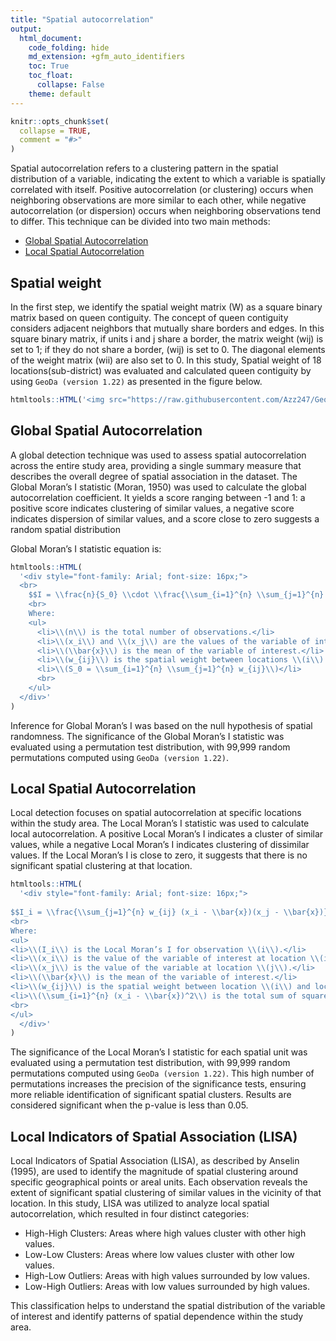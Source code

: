 ```yaml
---
title: "Spatial autocorrelation"
output: 
  html_document:
    code_folding: hide
    md_extension: +gfm_auto_identifiers
    toc: True
    toc_float:
      collapse: False
    theme: default
---
```


```r
knitr::opts_chunk$set(
  collapse = TRUE,
  comment = "#>"
)
```

Spatial autocorrelation refers to a clustering pattern in the spatial distribution of a variable, indicating the extent to which a variable is spatially correlated with itself. Positive autocorrelation (or clustering) occurs when neighboring observations are more similar to each other, while negative autocorrelation (or dispersion) occurs when neighboring observations tend to differ. This technique can be divided into two main methods:

- [Global Spatial Autocorrelation](#global-spatial-autocorrelation)
- [Local Spatial Autocorrelation](#local-spatial-autocorrelation)

## Spatial weight
In the first step, we identify the spatial weight matrix (W) as a square binary matrix based on queen contiguity. The concept of queen contiguity considers adjacent neighbors that mutually share borders and edges. In this square binary matrix, if units i and j share a border, the matrix weight (wij) is set to 1; if they do not share a border, (wij) is set to 0. The diagonal elements of the weight matrix (wii) are also set to 0. In this study, Spatial weight of 18 locations(sub-district) was evaluated and calculated queen contiguity by using `GeoDa (version 1.22)` as presented in the figure below.

```r
htmltools::HTML('<img src="https://raw.githubusercontent.com/Azz247/GeoTB/main/man/figures/weight%20queen.png" width="80%" />')
```

## Global Spatial Autocorrelation
A global detection technique was used to assess spatial autocorrelation across the entire study area, providing a single summary measure that describes the overall degree of spatial association in the dataset. The Global Moran’s I statistic (Moran, 1950) was used to calculate the global autocorrelation coefficient. It yields a score ranging between -1 and 1: a positive score indicates clustering of similar values, a negative score indicates dispersion of similar values, and a score close to zero suggests a random spatial distribution

Global Moran’s I statistic equation is:

```r
htmltools::HTML(
  '<div style="font-family: Arial; font-size: 16px;">
  <br>
    $$I = \\frac{n}{S_0} \\cdot \\frac{\\sum_{i=1}^{n} \\sum_{j=1}^{n} w_{ij} (x_i - \\bar{x})(x_j - \\bar{x})}{\\sum_{i=1}^{n} (x_i - \\bar{x})^2}$$
    <br>
    Where:
    <ul>
      <li>\\(n\\) is the total number of observations.</li>
      <li>\\(x_i\\) and \\(x_j\\) are the values of the variable of interest at locations \\(i\\) and \\(j\\).</li>
      <li>\\(\\bar{x}\\) is the mean of the variable of interest.</li>
      <li>\\(w_{ij}\\) is the spatial weight between locations \\(i\\) and \\(j\\).</li>
      <li>\\(S_0 = \\sum_{i=1}^{n} \\sum_{j=1}^{n} w_{ij}\\)</li>
      <br>
    </ul>
  </div>'
)
```

Inference for Global Moran’s I was based on the null hypothesis of spatial randomness. The significance of the Global Moran’s I statistic was evaluated using a permutation test distribution, with 99,999 random permutations computed using `GeoDa (version 1.22)`. 	

## Local Spatial Autocorrelation
Local detection focuses on spatial autocorrelation at specific locations within the study area. The Local Moran’s I statistic was used to calculate local autocorrelation. A positive Local Moran’s I indicates a cluster of similar values, while a negative Local Moran’s I indicates clustering of dissimilar values. If the Local Moran’s I is close to zero, it suggests that there is no significant spatial clustering at that location.

```r
htmltools::HTML(
  '<div style="font-family: Arial; font-size: 16px;">
  
$$I_i = \\frac{\\sum_{j=1}^{n} w_{ij} (x_i - \\bar{x})(x_j - \\bar{x})}{\\sum_{i=1}^{n} (x_i - \\bar{x})^2}$$
<br>
Where:
<ul>
<li>\\(I_i\\) is the Local Moran’s I for observation \\(i\\).</li>
<li>\\(x_i\\) is the value of the variable of interest at location \\(i\\).</li>
<li>\\(x_j\\) is the value of the variable at location \\(j\\).</li>
<li>\\(\\bar{x}\\) is the mean of the variable of interest.</li>
<li>\\(w_{ij}\\) is the spatial weight between location \\(i\\) and location \\(j\\).</li>
<li>\\(\\sum_{i=1}^{n} (x_i - \\bar{x})^2\\) is the total sum of squared deviations from the mean.</li>
<br>
</ul>
  </div>'
)

```

The significance of the Local Moran’s I statistic for each spatial unit was evaluated using a permutation test distribution, with 99,999 random permutations computed using `GeoDa (version 1.22)`. This high number of permutations increases the precision of the significance tests, ensuring more reliable identification of significant spatial clusters. Results are considered significant when the p-value is less than 0.05.

## Local Indicators of Spatial Association (LISA)
Local Indicators of Spatial Association (LISA), as described by Anselin (1995), are used to identify the magnitude of spatial clustering around specific geographical points or areal units. Each observation reveals the extent of significant spatial clustering of similar values in the vicinity of that location. In this study, LISA was utilized to analyze local spatial autocorrelation, which resulted in four distinct categories:

- High-High Clusters: Areas where high values cluster with other high values.
- Low-Low Clusters: Areas where low values cluster with other low values.
- High-Low Outliers: Areas with high values surrounded by low values.
- Low-High Outliers: Areas with low values surrounded by high values.

This classification helps to understand the spatial distribution of the variable of interest and identify patterns of spatial dependence within the study area.
